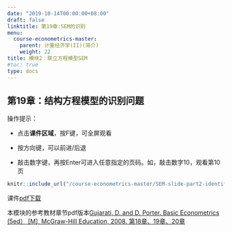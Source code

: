```yaml
---
date: "2019-10-14T00:00:00+08:00"
draft: false
linktitle: 第19章:SEM的识别
menu:
  course-econometrics-master:
    parent: 计量经济学(II)(简介)
    weight: 22
title: 模块2：联立方程模型SEM
#toc: true
type: docs
---
```


## 第19章：结构方程模型的识别问题

操作提示：

- 点击**课件区域**，按F键，可全屏观看

- 按方向键，可以前进/后退

- 敲击数字键，再按Enter可进入任意指定的页码。如，敲击数字10，观看第10页


```r
knitr::include_url("/course-econometrics-master/SEM-slide-part2-identification.html")
```

<!---课件的pdf版本在此[第19章联立方程模型的识别问题.pdf](/course-econometrics-master/material/SEM-slide-part2-identification-2019.10.18.pdf)--->


课件[pdf下载](https://d.seit2019.xyz/wp-content/uploads/2020/10/SEM-slide-part2-identification.pdf)

本模块的参考教材章节pdf版本[Gujarati, D. and D. Porter. Basic Econometrics (5ed） [M], McGraw-Hill Education, 2008. 第18章、19章、20章](/course-econometrics-master/material/Basic-Econometrics-5th-Gujarati.pdf)



